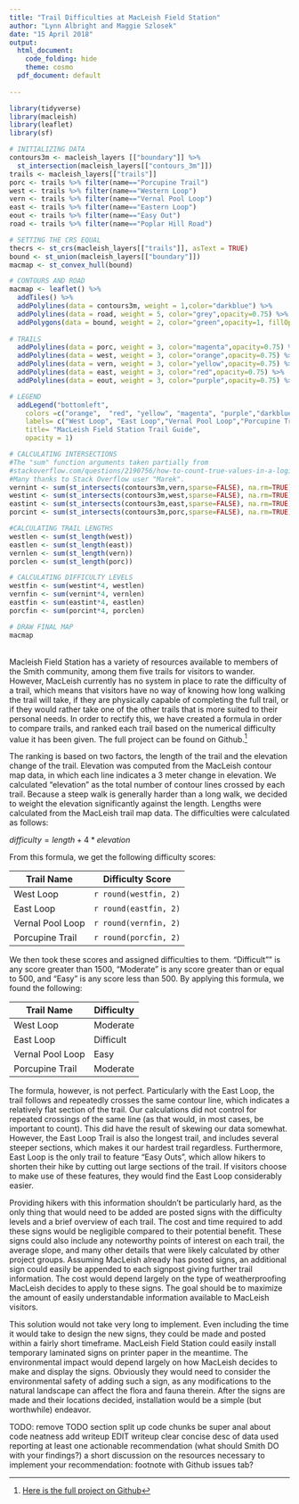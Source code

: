 ```yaml
---
title: "Trail Difficulties at MacLeish Field Station"
author: "Lynn Albright and Maggie Szlosek"
date: "15 April 2018"
output:
  html_document:
    code_folding: hide
    theme: cosmo
  pdf_document: default
  
---
```


```r
library(tidyverse)
library(macleish)
library(leaflet)
library(sf)
```

```r
# INITIALIZING DATA
contours3m <- macleish_layers [["boundary"]] %>%
  st_intersection(macleish_layers[["contours_3m"]])
trails <- macleish_layers[["trails"]]
porc <- trails %>% filter(name=="Porcupine Trail")
west <- trails %>% filter(name=="Western Loop")
vern <- trails %>% filter(name=="Vernal Pool Loop")
east <- trails %>% filter(name=="Eastern Loop")
eout <- trails %>% filter(name=="Easy Out")
road <- trails %>% filter(name=="Poplar Hill Road")

# SETTING THE CRS EQUAL
thecrs <- st_crs(macleish_layers[["trails"]], asText = TRUE)
bound <- st_union(macleish_layers[["boundary"]])
macmap <- st_convex_hull(bound)

# CONTOURS AND ROAD
macmap <- leaflet() %>%
  addTiles() %>%
  addPolylines(data = contours3m, weight = 1,color="darkblue") %>%
  addPolylines(data = road, weight = 5, color="grey",opacity=0.75) %>%
  addPolygons(data = bound, weight = 2, color="green",opacity=1, fillOpacity = 0.1) %>%
  
# TRAILS
  addPolylines(data = porc, weight = 3, color="magenta",opacity=0.75) %>%
  addPolylines(data = west, weight = 3, color="orange",opacity=0.75) %>%
  addPolylines(data = vern, weight = 3, color="yellow",opacity=0.75) %>%
  addPolylines(data = east, weight = 3, color="red",opacity=0.75) %>%
  addPolylines(data = eout, weight = 3, color="purple",opacity=0.75) %>%

# LEGEND
  addLegend("bottomleft", 
    colors =c("orange",  "red", "yellow", "magenta", "purple","darkblue","grey"),
    labels= c("West Loop", "East Loop","Vernal Pool Loop","Porcupine Trail", "Easy Outs for West Loop","Contour Lines (Not a Trail)","Poplar Hill Road"),
    title= "MacLeish Field Station Trail Guide",
    opacity = 1)

```
```r
# CALCULATING INTERSECTIONS
#The "sum" function arguments taken partially from 
#stackoverflow.com/questions/2190756/how-to-count-true-values-in-a-logical-vector
#Many thanks to Stack Overflow user "Marek".
vernint <- sum(st_intersects(contours3m,vern,sparse=FALSE), na.rm=TRUE) # 
westint <- sum(st_intersects(contours3m,west,sparse=FALSE), na.rm=TRUE)
eastint <- sum(st_intersects(contours3m,east,sparse=FALSE), na.rm=TRUE)
porcint <- sum(st_intersects(contours3m,porc,sparse=FALSE), na.rm=TRUE)

#CALCULATING TRAIL LENGTHS
westlen <- sum(st_length(west))
eastlen <- sum(st_length(east))
vernlen <- sum(st_length(vern))
porclen <- sum(st_length(porc))

# CALCULATING DIFFICULTY LEVELS
westfin <- sum(westint*4, westlen)
vernfin <- sum(vernint*4, vernlen)
eastfin <- sum(eastint*4, eastlen)
porcfin <- sum(porcint*4, porclen)

# DRAW FINAL MAP
macmap
```                                  
<br>
Macleish Field Station has a variety of resources available to members of the Smith community, among them five trails for visitors to wander. However, MacLeish currently has no system in place to rate the difficulty of a trail, which means that visitors have no way of knowing how long walking the trail will take, if they are physically capable of completing the full trail, or if they would rather take one of the other trails that is more suited to their personal needs. In order to rectify this, we have created a formula in order to compare trails, and ranked each trail based on the numerical difficulty value it has been given. The full project can be found on Github.[^1]  

[^1]: [Here is the full project on Github](https://github.com/lwalbright/miniproj3)


The ranking is based on two factors, the length of the trail and the elevation change of the trail. Elevation was computed from the MacLeish contour map data, in which each line indicates a 3 meter change in elevation. We calculated "elevation" as the total number of contour lines crossed by each trail. Because a steep walk is generally harder than a long walk, we decided to weight the elevation significantly against the length. Lengths were calculated from the MacLeish trail map data. The difficulties were calculated as follows:         

$difficulty = length + 4 * elevation$   
                
From this formula, we get the following difficulty scores: 


Trail Name    | Difficulty Score
------------- | -------------
West Loop     | `r round(westfin, 2)`
East Loop     | `r round(eastfin, 2)`
Vernal Pool Loop | `r round(vernfin, 2)` 
Porcupine Trail | `r round(porcfin, 2)` 
                 
We then took these scores and assigned difficulties to them. "Difficult"" is any score greater than 1500, "Moderate" is any score greater than or equal to 500, and "Easy" is any score less than 500. By applying this formula, we found the following:          
              
Trail Name    | Difficulty
------------- | -------------
West Loop     | Moderate
East Loop     | Difficult
Vernal Pool Loop | Easy
Porcupine Trail | Moderate

                    
The formula, however, is not perfect. Particularly with the East Loop, the trail follows and repeatedly crosses the same contour line, which indicates a relatively flat section of the trail. Our calculations did not control for repeated crossings of the same line (as that would, in most cases, be important to count). This did have the result of skewing our data somewhat. However, the East Loop Trail is also the longest trail, and includes several steeper sections, which makes it our hardest trail regardless. Furthermore, East Loop is the only trail to feature "Easy Outs", which allow hikers to shorten their hike by cutting out large sections of the trail. If visitors choose to make use of these features, they would find the East Loop considerably easier.            

Providing hikers with this information shouldn't be particularly hard, as the only thing that would need to be added are posted signs with the difficulty levels and a brief overview of each trail. The cost and time required to add these signs would be negligible compared to their potential benefit. These signs could also include any noteworthy points of interest on each trail, the average slope, and many other details that were likely calculated by other project groups. Assuming MacLeish already has posted signs, an additional sign could easily be appended to each signpost giving further trail information. The cost would depend largely on the type of weatherproofing MacLeish decides to apply to these signs. The goal should be to maximize the amount of easily understandable information available to MacLeish visitors.                

This solution would not take very long to implement. Even including the time it would take to design the new signs, they could be made and posted within a fairly short timeframe. MacLeish Field Station could easily install temporary laminated signs on printer paper in the meantime. The environmental impact would depend largely on how MacLeish decides to make and display the signs. Obviously they would need to consider the environmental safety of adding such a sign, as any modifications to the natural landscape can affect the flora and fauna therein. After the signs are made and their locations decided, installation would be a simple (but worthwhile) endeavor.                         

TODO: 
remove TODO section
split up code chunks
be super anal about code neatness
add writeup
  EDIT writeup
  clear concise desc of data used
  reporting at least one actionable recommendation (what should Smith DO with your findings?)
  a short discussion on the resources necessary to implement your recommendation:
footnote with Github
issues tab?
  

